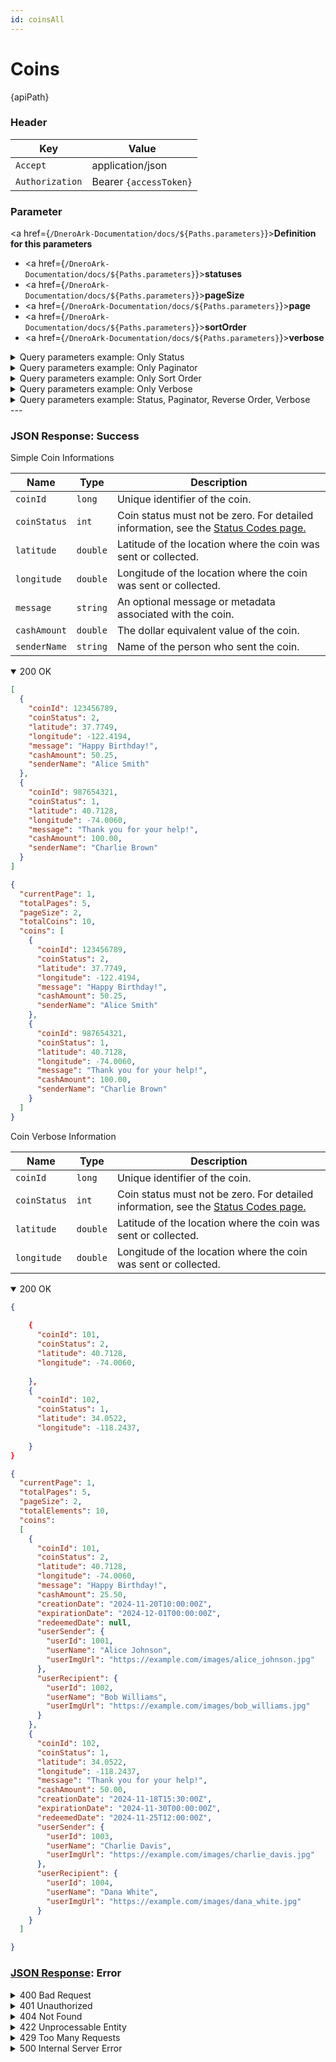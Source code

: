 ```yaml
---
id: coinsAll
---
```





# Coins

<div className="highlight-box">
  <HttpMethodTag method={method} /> {apiPath} 
</div>



### Header

| Key      | Value     |
|-------------|----------|
| `Accept` | application/json |
| `Authorization` | Bearer `{accessToken}`|


### Parameter


<a href={`/DneroArk-Documentation/docs/${Paths.parameters}`}>**Definition for this parameters**</a>

- <a href={`/DneroArk-Documentation/docs/${Paths.parameters}`}>**statuses**</a>
- <a href={`/DneroArk-Documentation/docs/${Paths.parameters}`}>**pageSize**</a>
- <a href={`/DneroArk-Documentation/docs/${Paths.parameters}`}>**page**</a>
- <a href={`/DneroArk-Documentation/docs/${Paths.parameters}`}>**sortOrder**</a>
- <a href={`/DneroArk-Documentation/docs/${Paths.parameters}`}>**verbose**</a>
  


<details className='details-custom'>
  <summary>Query parameters example: Only Status</summary>
    <div className="examples-style"> 
      {apiPath}`?statuses=1,3`
    </div>
</details>


<details className='details-custom'>
  <summary>Query parameters example: Only Paginator</summary>
    <div className="examples-style"> 
      {apiPath}`?pageSize=10&page=2`
    </div>
</details>

<details className='details-custom'>
  <summary>Query parameters example: Only Sort Order</summary>
    <div className="examples-style"> 
      {apiPath}`?sortOrder=DESC`
    </div>
</details>

<details className='details-custom'> 
    <summary>Query parameters example: Only Verbose</summary> 
    <div className="examples-style"> 
        {apiPath}`?verbose=true`
     </div> 
</details>

<details className='details-custom'>
  <summary>Query parameters example: Status, Paginator, Reverse Order, Verbose</summary>
    <div className="examples-style"> 
      {apiPath}`?statuses=1&pageSize=10&page=2&reverseOrder=false&verbose=true`
    </div>
</details>
---


### JSON Response: Success

   





<div className="table-title">
  Simple Coin Informations
</div>

| Name                  | Type       | Description                                                                                  |
|-----------------------|------------|---------------------------------------------------------------------------------------------|
| `coinId`              | `long`     | Unique identifier of the coin.                                                              |
| `coinStatus`          | `int`      | Coin status must not be zero. For detailed information, see the [Status Codes page.](/docs/coinsStatuses)  |
| `latitude`            | `double`   | Latitude of the location where the coin was sent or collected.                              |
| `longitude`           | `double`   | Longitude of the location where the coin was sent or collected.                             |
| `message`             | `string`   | An optional message or metadata associated with the coin.                                   |
| `cashAmount`        | `double`   | The dollar equivalent value of the coin.                                                   |
| `senderName`          | `string`   | Name of the person who sent the coin.      


<details className='details-custom' open>
  <summary>200 OK</summary>

<Tabs>
  <TabItem value="json" label="No Paginator">

```JSON
[
  {
    "coinId": 123456789,
    "coinStatus": 2,
    "latitude": 37.7749,
    "longitude": -122.4194,
    "message": "Happy Birthday!",
    "cashAmount": 50.25,
    "senderName": "Alice Smith"
  },
  {
    "coinId": 987654321,
    "coinStatus": 1,
    "latitude": 40.7128,
    "longitude": -74.0060,
    "message": "Thank you for your help!",
    "cashAmount": 100.00,
    "senderName": "Charlie Brown"
  }
]
```

  </TabItem>

  <TabItem value="c#" label="Paginator">

```JSON
{
  "currentPage": 1,
  "totalPages": 5,
  "pageSize": 2,
  "totalCoins": 10,
  "coins": [
    {
      "coinId": 123456789,
      "coinStatus": 2,
      "latitude": 37.7749,
      "longitude": -122.4194,
      "message": "Happy Birthday!",
      "cashAmount": 50.25,
      "senderName": "Alice Smith"
    },
    {
      "coinId": 987654321,
      "coinStatus": 1,
      "latitude": 40.7128,
      "longitude": -74.0060,
      "message": "Thank you for your help!",
      "cashAmount": 100.00,
      "senderName": "Charlie Brown"
    }
  ]
}
```

  </TabItem>

  
</Tabs>




</details>  



<div className="table-title">
  Coin Verbose Information
</div>


| Name                  | Type       | Description                                                                                  |
|-----------------------|------------|---------------------------------------------------------------------------------------------|
| `coinId`              | `long`     | Unique identifier of the coin.                                                              |
| `coinStatus`          | `int`      | Coin status must not be zero. For detailed information, see the [Status Codes page.](/docs/coinsStatuses)|
| `latitude`            | `double`   | Latitude of the location where the coin was sent or collected.                              |
| `longitude`           | `double`   | Longitude of the location where the coin was sent or collected.                             |



<details className='details-custom' open>
  <summary>200 OK</summary>



<Tabs>
  <TabItem value="json" label="No Paginator">

```JSON
{
  
    {
      "coinId": 101,
      "coinStatus": 2,
      "latitude": 40.7128,
      "longitude": -74.0060,
      
    },
    {
      "coinId": 102,
      "coinStatus": 1,
      "latitude": 34.0522,
      "longitude": -118.2437,
      
    }
}
  ```

  </TabItem>

  <TabItem value="c#" label="Paginator">


```JSON
{
  "currentPage": 1,
  "totalPages": 5,
  "pageSize": 2,
  "totalElements": 10,
  "coins": 
  [
    {
      "coinId": 101,
      "coinStatus": 2,
      "latitude": 40.7128,
      "longitude": -74.0060,
      "message": "Happy Birthday!",
      "cashAmount": 25.50,
      "creationDate": "2024-11-20T10:00:00Z",
      "expirationDate": "2024-12-01T00:00:00Z",
      "redeemedDate": null,
      "userSender": {
        "userId": 1001,
        "userName": "Alice Johnson",
        "userImgUrl": "https://example.com/images/alice_johnson.jpg"
      },
      "userRecipient": {
        "userId": 1002,
        "userName": "Bob Williams",
        "userImgUrl": "https://example.com/images/bob_williams.jpg"
      }
    },
    {
      "coinId": 102,
      "coinStatus": 1,
      "latitude": 34.0522,
      "longitude": -118.2437,
      "message": "Thank you for your help!",
      "cashAmount": 50.00,
      "creationDate": "2024-11-18T15:30:00Z",
      "expirationDate": "2024-11-30T00:00:00Z",
      "redeemedDate": "2024-11-25T12:00:00Z",
      "userSender": {
        "userId": 1003,
        "userName": "Charlie Davis",
        "userImgUrl": "https://example.com/images/charlie_davis.jpg"
      },
      "userRecipient": {
        "userId": 1004,
        "userName": "Dana White",
        "userImgUrl": "https://example.com/images/dana_white.jpg"
      }
    }
  ]

}

```

  </TabItem>
  
</Tabs>

</details>




### [JSON Response](/docs/DTO/Objects/genericResponseDTO): Error


<details className='details-custom'> 
<summary>400 Bad Request</summary>

```json
{
 "event": "INVALID_PARAMETERS",
  "message": "One or more query parameters are invalid or malformed."
}
```

</details> 

<details className='details-custom'> 
<summary>401 Unauthorized</summary>
```JSON
{
 "event": "UNAUTHORIZED",
  "message": "Authentication failed. Please provide a valid Bearer token."
}

```
</details> 

<details className='details-custom'> 
<summary>403 Forbidden</summary>


```JSON
{
 "event": "ACCESS_FORBIDDEN",
  "message": "You do not have permission to access this resource."
}

```

</details> 
<details className='details-custom'>
 <summary>404 Not Found</summary>


```JSON
{
 "event": "RESOURCE_NOT_FOUND",
  "message": "No coins were found for the provided filters."
}

```

</details> 
<details className='details-custom'> 
<summary>422 Unprocessable Entity</summary>

```JSON
{
 "event": "UNPROCESSABLE_ENTITY",
  "message": "The provided pagination values (page or pageSize) are invalid."
}

```
</details> 
<details className='details-custom'> 
<summary>429 Too Many Requests</summary>



```JSON
{
 "event": "TOO_MANY_REQUESTS",
  "message": "You have exceeded the rate limit. Please wait and try again later."
}

```
</details> 
<details className='details-custom'> 
<summary>500 Internal Server Error</summary>



```JSON
{
 "event": "INTERNAL_SERVER_ERROR",
  "message": "An unexpected error occurred while processing the request. Please try again later."
}

```
</details>



















